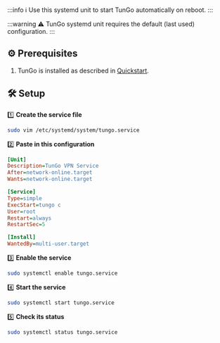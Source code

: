 :::info
ℹ️ Use this systemd unit to start TunGo automatically on reboot.
:::

:::warning
⚠️ TunGo systemd unit requires the default (last used) configuration.
:::

## ⚙️ Prerequisites

1) TunGo is installed as described in [Quickstart](../../../docs/quickstart#-client-setup).

## 🛠️ Setup

1️⃣ **Create the service file**  
```bash
sudo vim /etc/systemd/system/tungo.service
````

2️⃣ **Paste in this configuration**

```ini
[Unit]
Description=TunGo VPN Service
After=network-online.target
Wants=network-online.target

[Service]
Type=simple
ExecStart=tungo c
User=root
Restart=always
RestartSec=5

[Install]
WantedBy=multi-user.target
```

3️⃣ **Enable the service**

```bash
sudo systemctl enable tungo.service
```

4️⃣ **Start the service**

```bash
sudo systemctl start tungo.service
```

5️⃣ **Check its status**

```bash
sudo systemctl status tungo.service
```